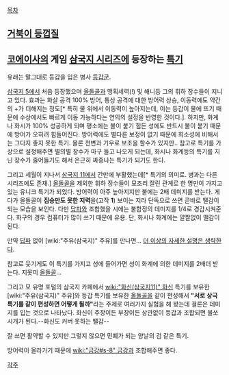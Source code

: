 [[목차]]

== [[거북이 등껍질]] ==

== [[코에이]]사의 게임 [[삼국지 시리즈]]에 등장하는 [[특기]] == 
유래는 말그대로 등갑을 입은 병사 [[등갑군]].

[[삼국지 5]]에서 처음 등장했으며 [[올돌골]]과 맹획세력(!) 및 해니등 그의 휘하 장수들이 지니고 있다. 효과는 화살 공격 100% 방어, 통상 공격에 대한 방어력 상승, 이동력에도 약간의 +가 더해지는 정도[* 특히 물 위에서 이동력이 높아지는데, 이는 등갑이 물에 뜨기 때문에 수상에서도 빠르게 이동 가능하다는 연의의 설정을 반영한 것이다.]. 하지만, 화계나 화시가 100% 성공하게 되며 평소에는 불이 붙기 힘든 성에도 반드시 불이 붙기 때문에 방어가 오히려 힘들어진다. 방어력에도 별다른 보정이 없기 때문에 희소성에 비해서는 그다지 좋지 못한 특기. 물론 천변과 기우로 보조을 할수가 있지만.. 참고로 특기를 가상으로 설정해주면 별의별 장수가 마구 들고 나오게 되는데, 화시나 화계등의 특기를 지닌 장수가 줄어들기도 해서 은근히 짜증나는 특기가 되기도 한다.

그리고 세월이 지나서 [[삼국지 11]]에서 간만에 부활했는데[* 특기의 의미로. 병과는 다른 시리즈에도 존재.] [[올돌골]]을 제외한 휘하 장수들이 모조리 잘린 관계로 한 명만이 가지고 있는 유니크 특기가 되었다. 방어력이 아주 높아지지만 불에는 2배 데미지를 받는다. 게다가 올돌골이 '''짐승만도 못한 지력'''을(고작 '''1''') 보이는 지라 단독으로 쓰면 곧바로 땔감이 되는 모습을 보인다. 다만 [[답파]]와 조합했을 시에는 불함정의 데미지를 1/4로 경감시켜준다. 화구의 경우 컴퓨터가 많이 쓰기 때문에 유용. 단, 화시나 화계에는 얄짤없이 땔감이 된다.

만약 [[답파]] 없이 [wiki:"주유(삼국지)" 주유]를 만나면... [[더 이상의 자세한 설명은 생략한다]].

참고로 웃기게도 이 특기를 가지고 성에 들어가면 성이 화계에 의한 데미지를 2배더 받는다. 지못미 [[올돌골]]...

그리고 모 유명 포털의 삼국지 카페에서 [[wiki:"화신(삼국지11)" 화신]] 특기를 보유한 [wiki:"주유(삼국지)" 주유]와 등갑 특기를 보유한 [[올돌골]]을 같이 편성해서 '''"서로 상극 특기를 같이 편성하면 어떻게 될까"'''라는 주제로 여러가지 실험을 해 봤는데 결론은 데미지를 입는 것으로 나타났다. 화신이 주장이든 부장이든 상관없이 등갑과 조합되면 불쏘시개가 된다.--화신도 커버 못하는 땔감--

잘 쓰면 활약할 수 있지만 그렇지 않으면 민폐가 되는 양날의 검 같은 특기.

방어력이 올라가기 때문에 [[wiki:"금강#s-8" 금강]]과 조합해주면 좋다.

[[각주]]
